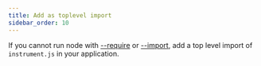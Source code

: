```yaml
---
title: Add as toplevel import
sidebar_order: 10
---
```


If you cannot run node with [--require](https://nodejs.org/api/cli.html#-r---require-module) or [--import](https://nodejs.org/api/cli.html#--importmodule), add a top level import of `instrument.js` in your application.

<PlatformContent includePath="getting-started-run-toplevel-import" />
